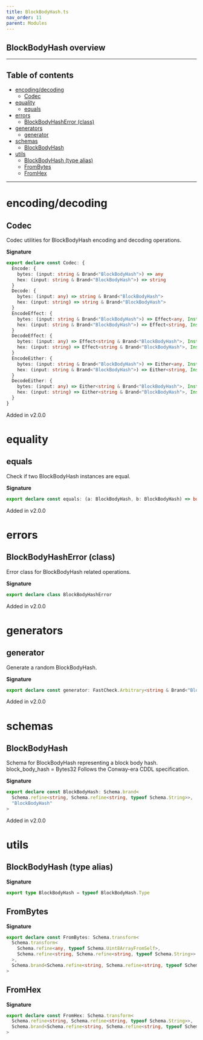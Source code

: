 ```yaml
---
title: BlockBodyHash.ts
nav_order: 11
parent: Modules
---
```


## BlockBodyHash overview

---

<h2 className="text-delta">Table of contents</h2>

- [encoding/decoding](#encodingdecoding)
  - [Codec](#codec)
- [equality](#equality)
  - [equals](#equals)
- [errors](#errors)
  - [BlockBodyHashError (class)](#blockbodyhasherror-class)
- [generators](#generators)
  - [generator](#generator)
- [schemas](#schemas)
  - [BlockBodyHash](#blockbodyhash)
- [utils](#utils)
  - [BlockBodyHash (type alias)](#blockbodyhash-type-alias)
  - [FromBytes](#frombytes)
  - [FromHex](#fromhex)

---

# encoding/decoding

## Codec

Codec utilities for BlockBodyHash encoding and decoding operations.

**Signature**

```ts
export declare const Codec: {
  Encode: {
    bytes: (input: string & Brand<"BlockBodyHash">) => any
    hex: (input: string & Brand<"BlockBodyHash">) => string
  }
  Decode: {
    bytes: (input: any) => string & Brand<"BlockBodyHash">
    hex: (input: string) => string & Brand<"BlockBodyHash">
  }
  EncodeEffect: {
    bytes: (input: string & Brand<"BlockBodyHash">) => Effect<any, InstanceType<typeof BlockBodyHashError>>
    hex: (input: string & Brand<"BlockBodyHash">) => Effect<string, InstanceType<typeof BlockBodyHashError>>
  }
  DecodeEffect: {
    bytes: (input: any) => Effect<string & Brand<"BlockBodyHash">, InstanceType<typeof BlockBodyHashError>>
    hex: (input: string) => Effect<string & Brand<"BlockBodyHash">, InstanceType<typeof BlockBodyHashError>>
  }
  EncodeEither: {
    bytes: (input: string & Brand<"BlockBodyHash">) => Either<any, InstanceType<typeof BlockBodyHashError>>
    hex: (input: string & Brand<"BlockBodyHash">) => Either<string, InstanceType<typeof BlockBodyHashError>>
  }
  DecodeEither: {
    bytes: (input: any) => Either<string & Brand<"BlockBodyHash">, InstanceType<typeof BlockBodyHashError>>
    hex: (input: string) => Either<string & Brand<"BlockBodyHash">, InstanceType<typeof BlockBodyHashError>>
  }
}
```

Added in v2.0.0

# equality

## equals

Check if two BlockBodyHash instances are equal.

**Signature**

```ts
export declare const equals: (a: BlockBodyHash, b: BlockBodyHash) => boolean
```

Added in v2.0.0

# errors

## BlockBodyHashError (class)

Error class for BlockBodyHash related operations.

**Signature**

```ts
export declare class BlockBodyHashError
```

Added in v2.0.0

# generators

## generator

Generate a random BlockBodyHash.

**Signature**

```ts
export declare const generator: FastCheck.Arbitrary<string & Brand<"BlockBodyHash">>
```

Added in v2.0.0

# schemas

## BlockBodyHash

Schema for BlockBodyHash representing a block body hash.
block_body_hash = Bytes32
Follows the Conway-era CDDL specification.

**Signature**

```ts
export declare const BlockBodyHash: Schema.brand<
  Schema.refine<string, Schema.refine<string, typeof Schema.String>>,
  "BlockBodyHash"
>
```

Added in v2.0.0

# utils

## BlockBodyHash (type alias)

**Signature**

```ts
export type BlockBodyHash = typeof BlockBodyHash.Type
```

## FromBytes

**Signature**

```ts
export declare const FromBytes: Schema.transform<
  Schema.transform<
    Schema.refine<any, typeof Schema.Uint8ArrayFromSelf>,
    Schema.refine<string, Schema.refine<string, typeof Schema.String>>
  >,
  Schema.brand<Schema.refine<string, Schema.refine<string, typeof Schema.String>>, "BlockBodyHash">
>
```

## FromHex

**Signature**

```ts
export declare const FromHex: Schema.transform<
  Schema.refine<string, Schema.refine<string, typeof Schema.String>>,
  Schema.brand<Schema.refine<string, Schema.refine<string, typeof Schema.String>>, "BlockBodyHash">
>
```
